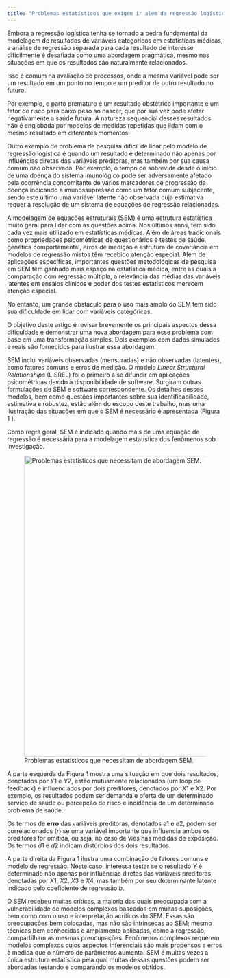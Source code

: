 ```yaml
---
title: "Problemas estatísticos que exigem ir além da regressão logística"
---
```


Embora a regressão logística tenha se tornado a pedra fundamental da modelagem de resultados de variáveis categóricos em estatísticas médicas, a análise de regressão separada para cada resultado de interesse dificilmente é desafiada como uma abordagem pragmática, mesmo nas situações em que os resultados são naturalmente relacionados.

Isso é comum na avaliação de processos, onde a mesma variável pode ser um resultado em um ponto no tempo e um preditor de outro resultado no futuro.

Por exemplo, o parto prematuro é um resultado obstétrico importante e um fator de risco para baixo peso ao nascer, que por sua vez pode afetar negativamente a saúde futura. A natureza sequencial desses resultados não é englobada por modelos de medidas repetidas que lidam com o mesmo resultado em diferentes momentos.

Outro exemplo de problema de pesquisa difícil de lidar pelo modelo de regressão logística é quando um resultado é determinado não apenas por influências diretas das variáveis preditoras, mas também por sua causa comum não observada. Por exemplo, o tempo de sobrevida desde o início de uma doença do sistema imunológico pode ser adversamente afetado pela ocorrência concomitante de vários marcadores de progressão da doença indicando a imunossupressão como um fator comum subjacente, sendo este último uma variável latente não observada cuja estimativa requer a resolução de um sistema de equações de regressão relacionadas.

A modelagem de equações estruturais (SEM) é uma estrutura estatística muito geral para lidar com as questões acima. Nos últimos anos, tem sido cada vez mais utilizado em estatísticas médicas. Além de áreas tradicionais como propriedades psicométricas de questionários e testes de saúde, genética comportamental, erros de medição e estrutura de covariância em modelos de regressão mistos têm recebido atenção especial. Além de aplicações específicas, importantes questões metodológicas de pesquisa em SEM têm ganhado mais espaço na estatística médica, entre as quais a comparação com regressão múltipla, a relevância das médias das variáveis latentes em ensaios clínicos e poder dos testes estatísticos merecem atenção especial.

No entanto, um grande obstáculo para o uso mais amplo do SEM tem sido sua dificuldade em lidar com variáveis categóricas.

O objetivo deste artigo é revisar brevemente os principais aspectos dessa dificuldade e demonstrar uma nova abordagem para esse problema com base em uma transformação simples. Dois exemplos com dados simulados e reais são fornecidos para ilustrar essa abordagem.

SEM inclui variáveis observadas (mensuradas) e não observadas (latentes), como fatores comuns e erros de medição. O modelo *Linear Structural Relationships* (LISREL) foi o primeiro a se difundir em aplicações psicométricas devido à disponibilidade de software. Surgiram outras formulações de SEM e software correspondente. Os detalhes desses modelos, bem como questões importantes sobre sua identificabilidade, estimativa e robustez, estão além do escopo deste trabalho, mas uma ilustração das situações em que o SEM é necessário é apresentada (Figura 1 ).

Como regra geral, SEM é indicado quando mais de uma equação de regressão é necessária para a modelagem estatística dos fenômenos sob investigação.

![Problemas estatísticos que necessitam de abordagem SEM.](images/SEM_examplo1.png){#sem1 .Figuras fig-alt="Problemas estatísticos que necessitam de abordagem SEM." width="700"}

A parte esquerda da Figura 1 mostra uma situação em que dois resultados, denotados por $Y1$ e $Y2$, estão mutuamente relacionados (um loop de feedback) e influenciados por dois preditores, denotados por $X1$ e $X2$. Por exemplo, os resultados podem ser demanda e oferta de um determinado serviço de saúde ou percepção de risco e incidência de um determinado problema de saúde. 

Os termos de **erro** das variáveis preditoras, denotados $e1$ e $e2$, podem ser correlacionados ($r$) se uma variável importante que influencia ambos os preditores for omitida, ou seja, no caso de viés nas medidas de exposição. Os termos $d1$ e $d2$ indicam distúrbios dos dois resultados. 

A parte direita da Figura 1 ilustra uma combinação de fatores comuns e modelo de regressão. Neste caso, interessa testar se o resultado $Y$ é determinado não apenas por influências diretas das variáveis preditoras, denotadas por $X1$, $X2$, $X3$ e $X4$, mas também por seu determinante latente indicado pelo coeficiente de regressão $b$.

O SEM recebeu muitas críticas, a maioria das quais preocupada com a vulnerabilidade de modelos complexos baseados em muitas suposições, bem como com o uso e interpretação acríticos do SEM. Essas são preocupações bem colocadas, mas não são intrínsecas ao SEM; mesmo técnicas bem conhecidas e amplamente aplicadas, como a regressão, compartilham as mesmas preocupações. Fenômenos complexos requerem modelos complexos cujos aspectos inferenciais são mais propensos a erros à medida que o número de parâmetros aumenta. SEM é muitas vezes a única estrutura estatística pela qual muitas dessas questões podem ser abordadas testando e comparando os modelos obtidos.

